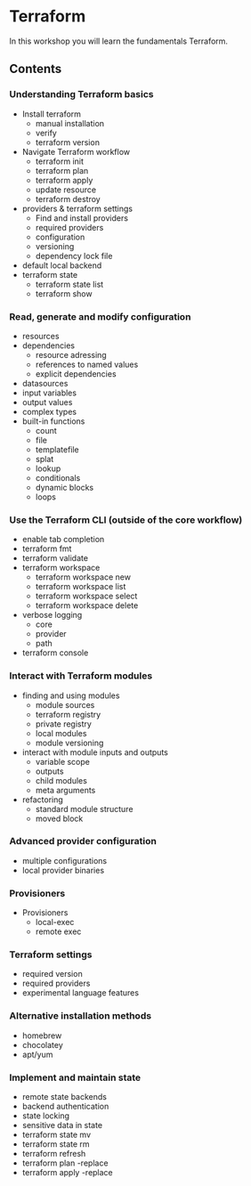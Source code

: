 # Terraform

In this workshop you will learn the fundamentals Terraform.

## Contents

### Understanding Terraform basics

- Install terraform
  - manual installation
  - verify
  - terraform version
- Navigate Terraform workflow
  - terraform init
  - terraform plan
  - terraform apply
  - update resource
  - terraform destroy
- providers & terraform settings
  - Find and install providers
  - required providers
  - configuration
  - versioning
  - dependency lock file
- default local backend
- terraform state
  - terraform state list
  - terraform show

### Read, generate and modify configuration

- resources
- dependencies
  - resource adressing
  - references to named values
  - explicit dependencies
- datasources
- input variables
- output values
- complex types
- built-in functions
  - count
  - file
  - templatefile
  - splat
  - lookup
  - conditionals
  - dynamic blocks
  - loops

### Use the Terraform CLI (outside of the core workflow)

- enable tab completion
- terraform fmt
- terraform validate
- terraform workspace
  - terraform workspace new
  - terraform workspace list
  - terraform workspace select
  - terraform workspace delete
- verbose logging
  - core
  - provider
  - path
- terraform console

### Interact with Terraform modules

- finding and using modules
  - module sources
  - terraform registry
  - private registry
  - local modules
  - module versioning
- interact with module inputs and outputs
  - variable scope
  - outputs
  - child modules
  - meta arguments
- refactoring
  - standard module structure
  - moved block

### Advanced provider configuration

- multiple configurations
- local provider binaries

### Provisioners

- Provisioners
  - local-exec
  - remote exec

### Terraform settings

- required version
- required providers
- experimental language features

### Alternative installation methods

- homebrew
- chocolatey
- apt/yum

### Implement and maintain state

- remote state backends
- backend authentication
- state locking
- sensitive data in state
- terraform state mv
- terraform state rm
- terraform refresh
- terraform plan -replace
- terraform apply -replace